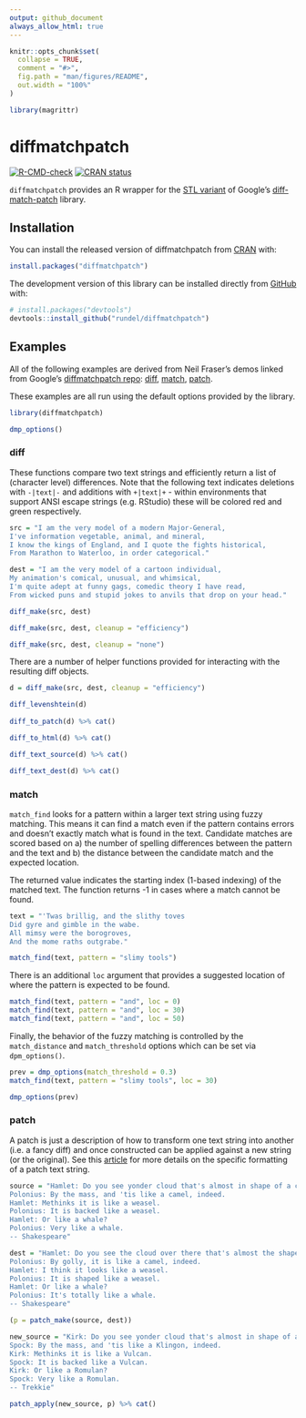 ```yaml
---
output: github_document
always_allow_html: true
---
```


<!-- README.md is generated from README.Rmd. Please edit that file -->

```r
knitr::opts_chunk$set(
  collapse = TRUE,
  comment = "#>",
  fig.path = "man/figures/README",
  out.width = "100%"
)

library(magrittr)
```

# diffmatchpatch

<!-- badges: start -->
[![R-CMD-check](https://github.com/rundel/diffmatchpatch/actions/workflows/check-standard.yaml/badge.svg)](https://github.com/rundel/diffmatchpatch/actions/workflows/check-standard.yaml)
[![CRAN status](https://www.r-pkg.org/badges/version/diffmatchpatch)](https://CRAN.R-project.org/package=diffmatchpatch)
<!-- badges: end -->

`diffmatchpatch` provides an R wrapper for the [STL variant](https://github.com/leutloff/diff-match-patch-cpp-stl) of Google's [diff-match-patch](https://github.com/google/diff-match-patch/) library.


## Installation

You can install the released version of diffmatchpatch from [CRAN](https://CRAN.R-project.org) with:

``` r
install.packages("diffmatchpatch")
```

The development version of this library can be installed directly from [GitHub](https://github.com/) with:

```r
# install.packages("devtools")
devtools::install_github("rundel/diffmatchpatch")
```

## Examples

All of the following examples are derived from Neil Fraser's demos linked from Google's [diffmatchpatch repo](https://github.com/google/diff-match-patch): [diff](https://neil.fraser.name/software/diff_match_patch/demos/diff.html), [match](https://neil.fraser.name/software/diff_match_patch/demos/match.html), [patch](https://neil.fraser.name/software/diff_match_patch/demos/patch.html).

These examples are all run using the default options provided by the library.

```r
library(diffmatchpatch)

dmp_options()
```

### diff

These functions compare two text strings and efficiently return a list of (character level) differences. Note that the following text indicates deletions with `-|text|-` and additions with `+|text|+` - within environments that support ANSI escape strings (e.g. RStudio) these will be colored red and green respectively.

```r
src = "I am the very model of a modern Major-General,
I've information vegetable, animal, and mineral,
I know the kings of England, and I quote the fights historical,
From Marathon to Waterloo, in order categorical."

dest = "I am the very model of a cartoon individual,
My animation's comical, unusual, and whimsical,
I'm quite adept at funny gags, comedic theory I have read,
From wicked puns and stupid jokes to anvils that drop on your head."

diff_make(src, dest)
```

```r
diff_make(src, dest, cleanup = "efficiency")
```

```r
diff_make(src, dest, cleanup = "none")
```

There are a number of helper functions provided for interacting with the resulting diff objects.

```r
d = diff_make(src, dest, cleanup = "efficiency")

diff_levenshtein(d)
 
diff_to_patch(d) %>% cat()

diff_to_html(d) %>% cat()

diff_text_source(d) %>% cat()

diff_text_dest(d) %>% cat()
```

### match

`match_find` looks for a pattern within a larger text string using fuzzy matching. This means it can find a match even if the pattern contains errors and doesn't exactly match what is found in the text. Candidate matches are scored based on a) the number of spelling differences between the pattern and the text and b) the distance between the candidate match and the expected location.

The returned value indicates the starting index (1-based indexing) of the matched text. The function returns -1 in cases where a match cannot be found.

```r
text = "'Twas brillig, and the slithy toves
Did gyre and gimble in the wabe.
All mimsy were the borogroves,
And the mome raths outgrabe."

match_find(text, pattern = "slimy tools")
```


There is an additional `loc` argument that provides a suggested location of where the pattern is expected to be found.

```r
match_find(text, pattern = "and", loc = 0)
match_find(text, pattern = "and", loc = 30)
match_find(text, pattern = "and", loc = 50)
```

Finally, the behavior of the fuzzy matching is controlled by the `match_distance` and `match_threshold` options which can be set via `dpm_options()`.

```r
prev = dmp_options(match_threshold = 0.3)
match_find(text, pattern = "slimy tools", loc = 30)

dmp_options(prev)
```


### patch

A patch is just a description of how to transform one text string into another (i.e. a fancy diff) and once constructed can be applied against a new string (or the original). See this [ article](https://en.wikipedia.org/wiki/Diff#Unified_format) for more details on the specific formatting of a patch text string.

```r
source = "Hamlet: Do you see yonder cloud that's almost in shape of a camel?
Polonius: By the mass, and 'tis like a camel, indeed.
Hamlet: Methinks it is like a weasel.
Polonius: It is backed like a weasel.
Hamlet: Or like a whale?
Polonius: Very like a whale.
-- Shakespeare"

dest = "Hamlet: Do you see the cloud over there that's almost the shape of a camel?
Polonius: By golly, it is like a camel, indeed.
Hamlet: I think it looks like a weasel.
Polonius: It is shaped like a weasel.
Hamlet: Or like a whale?
Polonius: It's totally like a whale.
-- Shakespeare"

(p = patch_make(source, dest))
```

```r
new_source = "Kirk: Do you see yonder cloud that's almost in shape of a Klingon?
Spock: By the mass, and 'tis like a Klingon, indeed.
Kirk: Methinks it is like a Vulcan.
Spock: It is backed like a Vulcan.
Kirk: Or like a Romulan?
Spock: Very like a Romulan.
-- Trekkie"

patch_apply(new_source, p) %>% cat()
```
